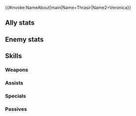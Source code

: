 {{#invoke:NameAbout|main|Name=Thrasir|Name2=Veronica}}{{HeroPage Tabs}}
{{Hero Infobox
|Name=Thrasir
|Title=Omnicidal Witch
|Origin=Fire Emblem Heroes
|Gender=Female
|WeaponType=Green Tome
|MoveType=Infantry
|MythicEffect=Anima
|MythicEffect2=None
|BoostHP=5
|BoostDef=5
|actorEN=Lizzie Freeman
|actorJP=小倉唯
|artist=コザキユースケ
|releaseDate=September 30, 2019
|additionDate=September 30, 2019
|Properties=mythic
|cv1=0
|cv2=330400
|description=General of the realm of the dead. At her queen's command, this witch uses her powers to swell the ranks of the dead.
|TagID=スラシル
|InternalID=428
|EnemyInternalID=51
|GrowthModifier=Gen 4
}}
==Ally stats==
{{Stats Page|noheader=1|Hero=Thrasir: Omnicidal Witch
|Lv1HP=18|Lv1ATK=9|Lv1SPD=9|Lv1DEF=6|Lv1RES=5
|GRHP=50|GRATK=55|GRSPD=70|GRDEF=40|GRRES=50
}}
==Enemy stats==
{{Stats Page/Enemy|noheader=1
|Lv1HP=18|Lv1ATK=9|Lv1SPD=9|Lv1DEF=6|Lv1RES=5
|GRHP=50|GRATK=55|GRSPD=65|GRDEF=40|GRRES=50
}}
==Skills==
===Weapons===
{{Weapons Table
|weapon1=Wind
|weapon1Default=1
|weapon1Unlock=1
|weapon2=Elwind
|weapon2Default=3
|weapon2Unlock=2
|weapon3=Rexcalibur
|weapon3Default=4
|weapon3Unlock=3
|weapon4=Ífingr
|weapon4Default=5
|weapon4Unlock=5
|hasEnemy=1
}}
===Assists===
{{Assists Table}}
===Specials===
{{Specials Table
|special1=New Moon
|special1Default=4
|special1Unlock=3
|special2=Moonbow
|special2Default=
|special2Unlock=4
}}
===Passives===
{{Passives Table
|passiveA1=Flashing Blade 1
|passiveA2=Flashing Blade 2
|passiveA3=Flashing Blade 3
|passiveA4=Flashing Blade 4
|passiveA5=Atk/Spd Ideal 1
|passiveA6=Atk/Spd Ideal 2
|passiveA7=Atk/Spd Ideal 3
|passiveA8=Atk/Spd Ideal 4
|passiveA1Unlock=2
|passiveA2Unlock=3
|passiveA3Unlock=4
|passiveA4Unlock=5
|passiveA5Unlock=2
|passiveA6Unlock=3
|passiveA7Unlock=4
|passiveA8Unlock=5
|passiveB1=Killing Intent
|passiveB2=Killing Intent+
|passiveB1Unlock=5
|passiveB2Unlock=5
|passiveC1=Panic Smoke 1
|passiveC2=Panic Smoke 2
|passiveC3=Panic Smoke 3
|passiveC1Unlock=1
|passiveC2Unlock=2
|passiveC3Unlock=4
}}
{{Heroes Navbox}}
{{Enemies Navbox}}